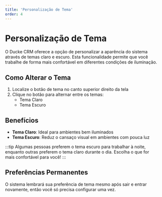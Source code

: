 ```yaml
---
title: 'Personalização de Tema'
order: 4
---
```


# Personalização de Tema

O Ducke CRM oferece a opção de personalizar a aparência do sistema através de temas claro e escuro. Esta funcionalidade permite que você trabalhe de forma mais confortável em diferentes condições de iluminação.

## Como Alterar o Tema

1. Localize o botão de tema no canto superior direito da tela
2. Clique no botão para alternar entre os temas:
   - Tema Claro
   - Tema Escuro

## Benefícios

- **Tema Claro**: Ideal para ambientes bem iluminados
- **Tema Escuro**: Reduz o cansaço visual em ambientes com pouca luz

:::tip
Algumas pessoas preferem o tema escuro para trabalhar à noite, enquanto outras preferem o tema claro durante o dia. Escolha o que for mais confortável para você!
:::

## Preferências Permanentes

O sistema lembrará sua preferência de tema mesmo após sair e entrar novamente, então você só precisa configurar uma vez. 